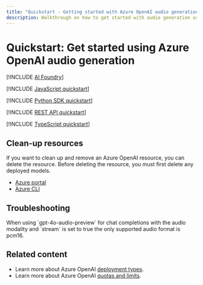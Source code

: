 ```yaml
---
title: "Quickstart - Getting started with Azure OpenAI audio generation"
description: Walkthrough on how to get started with audio generation using Azure OpenAI.
---
```


# Quickstart: Get started using Azure OpenAI audio generation

<Tab title="Foundry portal">

[!INCLUDE [AI Foundry](includes/audio-completions-ai-foundry)]

</Tab>

<Tab title="JavaScript">

[!INCLUDE [JavaScript quickstart](includes/audio-completions-javascript)]

</Tab>

<Tab title="Python">

[!INCLUDE [Python SDK quickstart](includes/audio-completions-python)]

</Tab>

<Tab title="REST API">

[!INCLUDE [REST API quickstart](includes/audio-completions-rest)]

</Tab>

<Tab title="TypeScript">

[!INCLUDE [TypeScript quickstart](includes/audio-completions-typescript)]

</Tab>

## Clean-up resources

If you want to clean up and remove an Azure OpenAI resource, you can delete the resource. Before deleting the resource, you must first delete any deployed models.

- [Azure portal](../../ai-services/multi-service-resource.md?pivots=azportal#clean-up-resources)
- [Azure CLI](../../ai-services/multi-service-resource.md?pivots=azcli#clean-up-resources)

## Troubleshooting

<Note>
When using `gpt-4o-audio-preview` for chat completions with the audio modality and `stream` is set to true the only supported audio format is pcm16.
</Note>

## Related content

* Learn more about Azure OpenAI [deployment types](./how-to/deployment-types).
* Learn more about Azure OpenAI [quotas and limits](quotas-limits).
